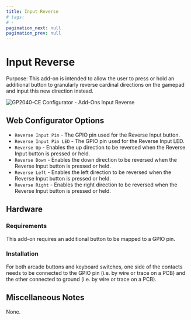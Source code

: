 ```yaml
---
title: Input Reverse
# tags:
# -
pagination_next: null
pagination_prev: null
---
```


# Input Reverse

Purpose: This add-on is intended to allow the user to press or hold an additional button to granularly reverse cardinal directions on the gamepad and input this new direction instead.

![GP2040-CE Configurator - Add-Ons Input Reverse](../assets/images/gpc-add-ons-input-reverse.png)

## Web Configurator Options

- `Reverse Input Pin` - The GPIO pin used for the Reverse Input button.
- `Reverse Input Pin LED` - The GPIO pin used for the Reverse Input LED.
- `Reverse Up` - Enables the up direction to be reversed when the Reverse Input button is pressed or held.
- `Reverse Down` - Enables the down direction to be reversed when the Reverse Input button is pressed or held.
- `Reverse Left` - Enables the left direction to be reversed when the Reverse Input button is pressed or held.
- `Reverse Right` - Enables the right direction to be reversed when the Reverse Input button is pressed or held.

## Hardware

### Requirements

This add-on requires an additional button to be mapped to a GPIO pin.

### Installation

For both arcade buttons and keyboard switches, one side of the contacts needs to be connected to the GPIO pin (i.e. by wire or trace on a PCB) and the other connected to ground (i.e. by wire or trace on a PCB).

## Miscellaneous Notes

None.
